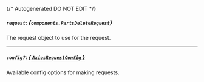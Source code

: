 {/* Autogenerated DO NOT EDIT  */}

##### `request`: *{`components.PartsDeleteRequest`}*
The request object to use for the request.
<Collapsible openLabel={Labels.showProperties} closeLabel={Labels.hideProperties}>
    <PartsDeleteRequest/>
</Collapsible>

---
##### `config?`: [*{ `AxiosRequestConfig` }*](https://axios-http.com/docs/req_config)
Available config options for making requests.


